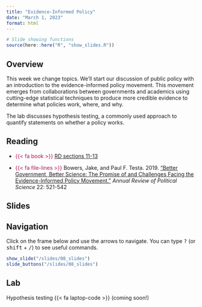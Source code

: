 ```yaml
---
title: "Evidence-Informed Policy"
date: "March 1, 2023"
format: html
---
```



```r
# Slide showing functions
source(here::here("R", "show_slides.R"))
```

## Overview

This week we change topics. We'll start our discussion of public policy with an introduction to the evidence-informed policy movement. This movement emerges from collaborations between governments and academics using cutting-edge statistical techniques to produce more credible evidence to determine what policies work, where, and why.

The lab discusses hypothesis testing, a commonly used approach to quantify statements on whether a policy works.


## Reading

- [{{< fa book >}}]{style="color: #ac1455;"} [RD sections 11-13](https://book.declaredesign.org/redesigning.html)

- [{{< fa file-lines >}}]{style="color: #ac1455;"} Bowers, Jake, and Paul F. Testa. 2019. [“Better Government, Better Science: The Promise of and Challenges Facing the Evidence-Informed Policy Movement.”](https://doi.org/10.1146/annurev-polisci-050517-124041) *Annual Review of Political Science* 22: 521-542

## Slides

::: {.callout-tip}
## Navigation

Click on the frame below and use the arrows to navigate. You can type <kbd>?</kbd> (or <kbd>shift</kbd> + <kbd>/</kbd>) to see useful commands.
:::

```r
show_slide("/slides/08_slides")
slide_buttons("/slides/08_slides")
```


## Lab

Hypothesis testing {{< fa laptop-code >}} (coming soon!)